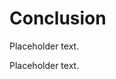 # Conclusion {-}

```{=tex}
\markboth{Conclusion}{}
```

Placeholder text.

\newpage

Placeholder text.
